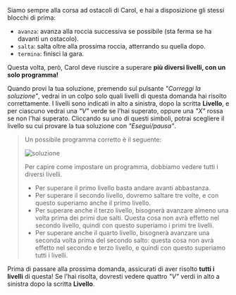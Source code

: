 
Siamo sempre alla corsa ad ostacoli di Carol, e hai a disposizione gli stessi blocchi di prima:

- `avanza`: avanza alla roccia successiva se possibile (sta ferma se ha davanti un ostacolo).
- `salta`: salta oltre alla prossima roccia, atterrando su quella dopo.
- `termina`: finisci la gara.

Questa volta, però, Carol deve riuscire a superare **più diversi livelli, con un solo programma!**

Quando provi la tua soluzione, premendo sul pulsante _"Correggi la soluzione"_, vedrai in un colpo solo quali livelli di questa domanda hai risolto correttamente.
I livelli sono indicati in alto a sinistra, dopo la scritta **Livello**, e per ciascuno vedrai una _"V"_ verde se l'hai superato, oppure una _"X"_ rossa se non l'hai superato.
Cliccando su uno di questi simboli, potrai scegliere il livello su cui provare la tua soluzione con _"Esegui/pausa"_.

<Blockly
  toolbox={toolbox}
  customBlocks={customBlocks}
  initialBlocks={initialBlocks}
  testcases={testcases}
  visualizer={Visualizer}
/>

> Un possibile programma corretto è il seguente:
>
> ![soluzione](sol.png)
>
> Per capire come impostare un programma, dobbiamo vedere tutti i diversi livelli.
> - Per superare il primo livello basta andare avanti abbastanza.
> - Per superare il secondo livello, dovremo saltare tre volte, e con questo superiamo anche il primo livello.
> - Per superare anche il terzo livello, bisognerà avanzare almeno una volta prima dei primi due salti. Questa cosa non avrà effetto nel secondo livello, quindi con questo superiamo i primi tre livelli.
> - Per superare anche il quarto livello, bisognerà avanzare una seconda volta prima del secondo salto: questa cosa non avrà effetto nel secondo e terzo livello, e quindi con questo superiamo tutti i livelli.

Prima di passare alla prossima domanda, assicurati di aver risolto **tutti i livelli** di questa! Se l'hai risolta, dovresti vedere quattro _"V"_ verdi in alto a sinistra dopo la scritta **Livello**.